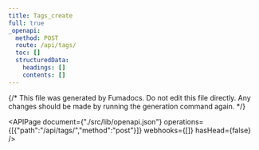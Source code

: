 ```yaml
---
title: Tags_create
full: true
_openapi:
  method: POST
  route: /api/tags/
  toc: []
  structuredData:
    headings: []
    contents: []
---
```

{/* This file was generated by Fumadocs. Do not edit this file directly. Any changes should be made by running the generation command again. */\}

<APIPage document={"./src/lib/openapi.json"} operations={[{"path":"/api/tags/","method":"post"}]} webhooks={[]} hasHead={false} />
